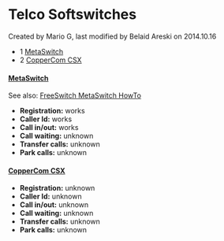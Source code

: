 
# Telco Softswitches 

 Created by  Mario G, last modified by  Belaid Areski on 2014.10.16

* 1 [MetaSwitch](#-freeswitch--telco-softswitches-)
* 2 [CopperCom CSX](#-freeswitch--telco-softswitches-)

#### [MetaSwitch](http://www.metaswitch.com/)

See also: [FreeSwitch MetaSwitch HowTo](https://wiki.freeswitch.org/wiki/FreeSwitch%5FMetaSwitch%5FHowTo "FreeSwitch MetaSwitch HowTo")

* **Registration:** works
* **Caller Id:** works
* **Call in/out:** works
* **Call waiting:** unknown
* **Transfer calls:** unknown
* **Park calls:** unknown

#### [CopperCom CSX](http://www.coppercom.com/)

* **Registration:** unknown
* **Caller Id:** unknown
* **Call in/out:** unknown
* **Call waiting:** unknown
* **Transfer calls:** unknown
* **Park calls:** unknown


